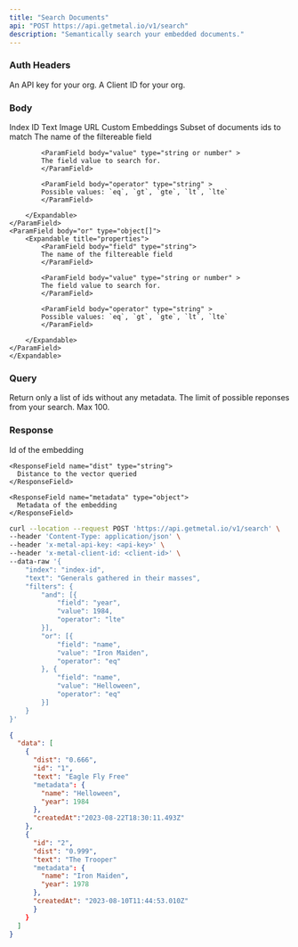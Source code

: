 ```yaml
---
title: "Search Documents"
api: "POST https://api.getmetal.io/v1/search"
description: "Semantically search your embedded documents."
---
```


### Auth Headers

<ParamField required header="x-metal-api-key" type="string">
  An API key for your org.
</ParamField>

<ParamField required header="x-metal-client-id" type="string">
  A Client ID for your org.
</ParamField>

### Body

<ParamField body="index" type="string" placeholder="Index ID" required>
  Index ID
</ParamField>

<ParamField body="text" type="string">
  Text
</ParamField>

<ParamField body="imageUrl" type="string">
  Image URL
</ParamField>

<ParamField body="embedding" type="number[]">
  Custom Embeddings
</ParamField>

<ParamField body="ids" type="string[]">
  Subset of documents ids to match
</ParamField>

<ParamField body="filters" type="object">
    <Expandable title="properties">
    <ParamField body="and" type="object[]">
        <Expandable title="properties">
            <ParamField body="field" type="string">
            The name of the filtereable field
            </ParamField>

            <ParamField body="value" type="string or number" >
            The field value to search for.
            </ParamField>

            <ParamField body="operator" type="string" >
            Possible values: `eq`, `gt`, `gte`, `lt`, `lte`
            </ParamField>

        </Expandable>
    </ParamField>
    <ParamField body="or" type="object[]">
        <Expandable title="properties">
            <ParamField body="field" type="string">
            The name of the filtereable field
            </ParamField>

            <ParamField body="value" type="string or number" >
            The field value to search for.
            </ParamField>

            <ParamField body="operator" type="string" >
            Possible values: `eq`, `gt`, `gte`, `lt`, `lte`
            </ParamField>

        </Expandable>
    </ParamField>
    </Expandable>
</ParamField>

### Query

<ParamField query="idsOnly" type="boolean" default="false">
  Return only a list of ids without any metadata.
</ParamField>

<ParamField query="limit" type="number" default="5">
  The limit of possible reponses from your search. Max 100.
</ParamField>

### Response

<ResponseField name="data" type="Results Array">
  <Expandable title="properties">
    <ResponseField name="id" type="string">
      Id of the embedding
    </ResponseField>

    <ResponseField name="dist" type="string">
      Distance to the vector queried
    </ResponseField>

    <ResponseField name="metadata" type="object">
      Metadata of the embedding
    </ResponseField>

  </Expandable>
</ResponseField>

<RequestExample>

```bash Example Request
curl --location --request POST 'https://api.getmetal.io/v1/search' \
--header 'Content-Type: application/json' \
--header 'x-metal-api-key: <api-key>' \
--header 'x-metal-client-id: <client-id>' \
--data-raw '{
    "index": "index-id",
    "text": "Generals gathered in their masses",
    "filters": {
        "and": [{
            "field": "year",
            "value": 1984,
            "operator": "lte"
        }],
        "or": [{
            "field": "name",
            "value": "Iron Maiden",
            "operator": "eq"
        }, {
            "field": "name",
            "value": "Helloween",
            "operator": "eq"
        }]
    }
}'
```

</RequestExample>

<ResponseExample>

```json Response
{
  "data": [
    {
      "dist": "0.666",
      "id": "1",
      "text": "Eagle Fly Free"
      "metadata": {
        "name": "Helloween",
        "year": 1984
      },
      "createdAt":"2023-08-22T18:30:11.493Z"
    },
    {
      "id": "2",
      "dist": "0.999",
      "text": "The Trooper"
      "metadata": {
        "name": "Iron Maiden",
        "year": 1978
      },
      "createdAt": "2023-08-10T11:44:53.010Z"
      }
    }
  ]
}
```

</ResponseExample>
